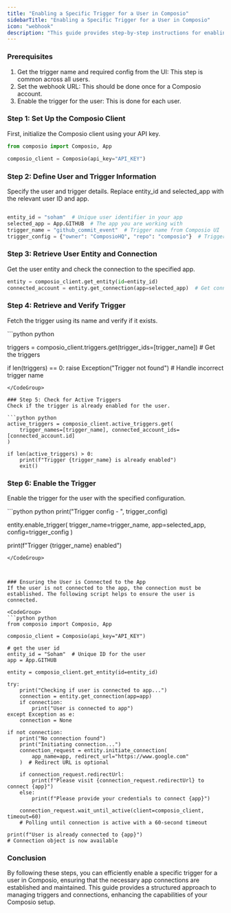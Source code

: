 ```yaml
---
title: "Enabling a Specific Trigger for a User in Composio"
sidebarTitle: "Enabling a Specific Trigger for a User in Composio"
icon: "webhook"
description: "This guide provides step-by-step instructions for enabling a specific trigger for a user in Composio. We'll demonstrate how to turn on the GitHub commit hook for a single user, ensuring the necessary connection is established."
---
```


### Prerequisites

1. Get the trigger name and required config from the UI: This step is common across all users.
2. Set the webhook URL: This should be done once for a Composio account.
3. Enable the trigger for the user: This is done for each user.

### Step 1: Set Up the Composio Client

First, initialize the Composio client using your API key.
<CodeGroup>
```python python
from composio import Composio, App

composio_client = Composio(api_key="API_KEY")
```
</CodeGroup>

### Step 2: Define User and Trigger Information

Specify the user and trigger details. Replace entity_id and selected_app with the relevant user ID and app.
<CodeGroup>
```python python

entity_id = "soham"  # Unique user identifier in your app
selected_app = App.GITHUB  # The app you are working with
trigger_name = "github_commit_event"  # Trigger name from Composio UI
trigger_config = {"owner": "ComposioHQ", "repo": "composio"}  # Trigger config from Composio UI
```
</CodeGroup>

### Step 3: Retrieve User Entity and Connection

Get the user entity and check the connection to the specified app.
<CodeGroup>
```python python
entity = composio_client.get_entity(id=entity_id)
connected_account = entity.get_connection(app=selected_app)  # Get connected account
```
</CodeGroup>


### Step 4: Retrieve and Verify Trigger
Fetch the trigger using its name and verify if it exists.

<CodeGroup>
```python python

triggers = composio_client.triggers.get(trigger_ids=[trigger_name])  # Get the triggers

if len(triggers) == 0:
    raise Exception("Trigger not found")  # Handle incorrect trigger name
```
</CodeGroup>

### Step 5: Check for Active Triggers
Check if the trigger is already enabled for the user.

```python python
active_triggers = composio_client.active_triggers.get(
    trigger_names=[trigger_name], connected_account_ids=[connected_account.id]
)

if len(active_triggers) > 0:
    print(f"Trigger {trigger_name} is already enabled")
    exit()

```
</CodeGroup>

### Step 6: Enable the Trigger
Enable the trigger for the user with the specified configuration.

<CodeGroup>
```python python
print("Trigger config - ", trigger_config)

entity.enable_trigger(
    trigger_name=trigger_name, app=selected_app, config=trigger_config
)

print(f"Trigger {trigger_name} enabled")
```
</CodeGroup>



### Ensuring the User is Connected to the App
If the user is not connected to the app, the connection must be established. The following script helps to ensure the user is connected.

<CodeGroup>
```python python
from composio import Composio, App

composio_client = Composio(api_key="API_KEY")

# get the user id
entity_id = "Soham"  # Unique ID for the user
app = App.GITHUB

entity = composio_client.get_entity(id=entity_id)

try:
    print("Checking if user is connected to app...")
    connection = entity.get_connection(app=app)
    if connection:
        print("User is connected to app")
except Exception as e:
    connection = None

if not connection:
    print("No connection found")
    print("Initiating connection...")
    connection_request = entity.initiate_connection(
        app_name=app, redirect_url="https://www.google.com"
    )  # Redirect URL is optional

    if connection_request.redirectUrl:
        print(f"Please visit {connection_request.redirectUrl} to connect {app}")
    else:
        print(f"Please provide your credentials to connect {app}")

    connection_request.wait_until_active(client=composio_client, timeout=60)
    # Polling until connection is active with a 60-second timeout

print(f"User is already connected to {app}")
# Connection object is now available

```
</CodeGroup>


### Conclusion
By following these steps, you can efficiently enable a specific trigger for a user in Composio, ensuring that the necessary app connections are established and maintained. This guide provides a structured approach to managing triggers and connections, enhancing the capabilities of your Composio setup.